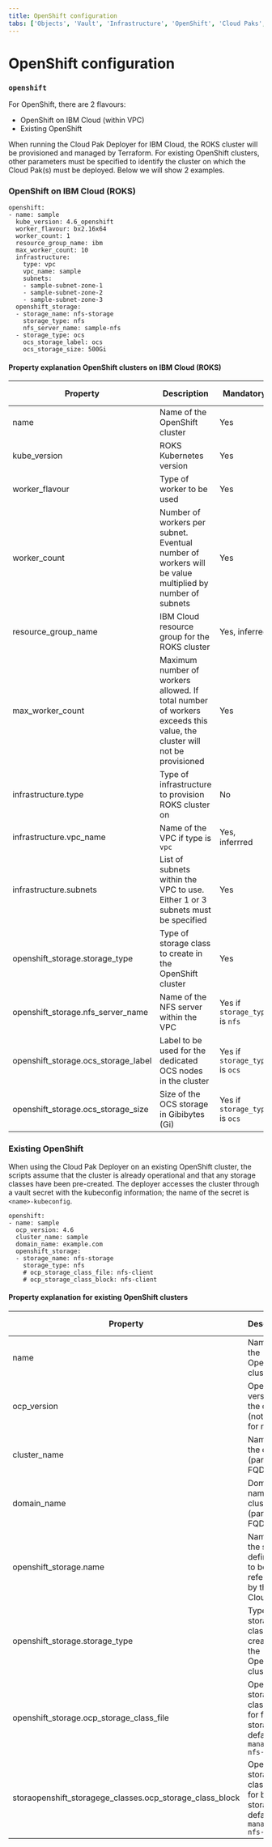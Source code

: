 ```yaml
---
title: OpenShift configuration
tabs: ['Objects', 'Vault', 'Infrastructure', 'OpenShift', 'Cloud Paks', 'Cartridges', 'Configuration', 'Other']
---
```


# OpenShift configuration

### `openshift`
For OpenShift, there are 2 flavours:
* OpenShift on IBM Cloud (within VPC)
* Existing OpenShift

When running the Cloud Pak Deployer for IBM Cloud, the ROKS cluster will be provisioned and managed by Terraform. For existing OpenShift clusters, other parameters must be specified to identify the cluster on which the Cloud Pak(s) must be deployed. Below we will show 2 examples.

### OpenShift on IBM Cloud (ROKS)
```
openshift:
- name: sample
  kube_version: 4.6_openshift
  worker_flavour: bx2.16x64
  worker_count: 1
  resource_group_name: ibm
  max_worker_count: 10
  infrastructure:
    type: vpc
    vpc_name: sample
    subnets: 
    - sample-subnet-zone-1
    - sample-subnet-zone-2
    - sample-subnet-zone-3
  openshift_storage:
  - storage_name: nfs-storage
    storage_type: nfs
    nfs_server_name: sample-nfs
  - storage_type: ocs
    ocs_storage_label: ocs
    ocs_storage_size: 500Gi
```

#### Property explanation OpenShift clusters on IBM Cloud (ROKS)
| Property | Description                                                          | Mandatory | Allowed values |
| -------- | -------------------------------------------------------------------- | --------- | -------------- |
| name     | Name of the OpenShift cluster                                        | Yes       |  |
| kube_version | ROKS Kubernetes version                                          | Yes       | 4.6-openshift  |
| worker_flavour | Type of worker to be used                                      | Yes       | [link]  |
| worker_count | Number of workers per subnet. Eventual number of workers will be value multiplied by number of subnets | Yes | Integer |
| resource_group_name | IBM Cloud resource group for the ROKS cluster             | Yes, inferred  |  |
| max_worker_count | Maximum number of workers allowed. If total number of workers exceeds this value, the cluster will not be provisioned | Yes | Integer |
| infrastructure.type | Type of infrastructure to provision ROKS cluster on | No | vpc (default), classic |
| infrastructure.vpc_name | Name of the VPC if type is `vpc` | Yes, inferrred | Existing VPC |
| infrastructure.subnets | List of subnets within the VPC to use. Either 1 or 3 subnets must be specified | Yes | Existing subnet |
| openshift_storage.storage_type | Type of storage class to create in the OpenShift cluster | Yes | nfs or ocs |
| openshift_storage.nfs_server_name | Name of the NFS server within the VPC | Yes if `storage_type` is `nfs` | Existing `nfs_server` |
| openshift_storage.ocs_storage_label | Label to be used for the dedicated OCS nodes in the cluster | Yes if `storage_type` is `ocs` |  |
| openshift_storage.ocs_storage_size | Size of the OCS storage in Gibibytes (Gi) | Yes if `storage_type` is `ocs` |  |


### Existing OpenShift
When using the Cloud Pak Deployer on an existing OpenShift cluster, the scripts assume that the cluster is already operational and that any storage classes have been pre-created. The deployer accesses the cluster through a vault secret with the kubeconfig information; the name of the secret is `<name>-kubeconfig`.
```
openshift:
- name: sample
  ocp_version: 4.6
  cluster_name: sample
  domain_name: example.com
  openshift_storage:
  - storage_name: nfs-storage
    storage_type: nfs
    # ocp_storage_class_file: nfs-client 
    # ocp_storage_class_block: nfs-client
```

#### Property explanation for existing OpenShift clusters
| Property | Description                                                          | Mandatory | Allowed values |
| -------- | -------------------------------------------------------------------- | --------- | -------------- |
| name     | Name of the OpenShift cluster                                        | Yes       |  |
| ocp_version | OpenShift version of the cluster (not used for now)               | No        | 4.6 |
| cluster_name | Name of the cluster (part of the FQDN)                           | Yes | |
| domain_name | Domain name of the cluster (part of the FQDN)                     | Yes | |
| openshift_storage.name | Name of the storage definition, to be referenced by the Cloud Pak | Yes |  |
| openshift_storage.storage_type | Type of storage class to create in the OpenShift cluster | Yes | nfs |
| openshift_storage.ocp_storage_class_file | OpenShift storage class to use for file storage, defaults to `managed-nfs-storage` | No | |
| storaopenshift_storagege_classes.ocp_storage_class_block | OpenShift storage class to use for block storage, defaults to `managed-nfs-storage` | No | |